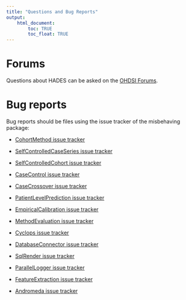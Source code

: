 ```yaml
---
title: "Questions and Bug Reports"
output: 
    html_document:
        toc: TRUE
        toc_float: TRUE
---
```


# Forums

Questions about HADES can be asked on the [OHDSI Forums](http://forums.ohdsi.org/).

# Bug reports

Bug reports should be files using the issue tracker of the misbehaving package:

- [CohortMethod issue tracker](https://github.com/OHDSI/CohortMethod/issues)

- [SelfControlledCaseSeries issue tracker](https://github.com/OHDSI/SelfControlledCaseSeries/issues)

- [SelfControlledCohort issue tracker](https://github.com/OHDSI/SelfControlledCohort/issues)

- [CaseControl issue tracker](https://github.com/OHDSI/CaseControl/issues)

- [CaseCrossover issue tracker](https://github.com/OHDSI/CaseCrossover/issues)

- [PatientLevelPrediction issue tracker](https://github.com/OHDSI/PatientLevelPrediction/issues)

- [EmpiricalCalibration issue tracker](https://github.com/OHDSI/EmpiricalCalibration/issues)

- [MethodEvaluation issue tracker](https://github.com/OHDSI/MethodEvaluation/issues)

- [Cyclops issue tracker](https://github.com/OHDSI/Cyclops/issues)

- [DatabaseConnector issue tracker](https://github.com/OHDSI/DatabaseConnector/issues)

- [SqlRender issue tracker](https://github.com/OHDSI/SqlRender/issues)

- [ParallelLogger issue tracker](https://github.com/OHDSI/ParallelLogger/issues)

- [FeatureExtraction issue tracker](https://github.com/OHDSI/FeatureExtraction/issues)

- [Andromeda issue tracker](https://github.com/OHDSI/Andromeda/issues)

